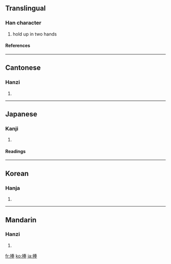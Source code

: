 ==Translingual==
===Han character===
{{Han char|rn=64|rad=手|as=08|sn=11|four=5505<sub>3</sub>|canj=手手大手 (QQKQ)}}
# hold up in two hands
====References====
{{Han ref|kx=0434.330|dkj=12189|dj=0784.130|hdz=31890.080|uh=6367|ud=25447|bh=B1B7|bd=45495}}
----
==Cantonese==
===Hanzi===
{{yue-hanzi|jyut=|y=pung2}}
# {{defn|Cantonese}}
----
==Japanese==
===Kanji===
{{ja-kanji|grade=|rs=手08}}
# {{defn|Japanese}} 
====Readings====
{{ja-readings|on=[[ほう]] (hō)|kun=[[ささげる]] (sasageru)}}
----
==Korean==
===Hanja===
{{ko-hanja|hangeul=봉|eumhun=|rv=bong|mr=pong|y=pong}}
# {{defn|Korean}}
----
==Mandarin==
===Hanzi===
{{cmn-hanzi|pin=[[pěng]] ([[peng3]])|wg=p'eng<sup>3</sup>}}
# {{defn|Mandarin}}

[[fr:捧]]
[[ko:捧]]
[[ja:捧]]